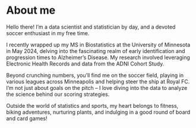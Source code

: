 # About me

Hello there! I'm a data scientist and statistician by day, and a devoted soccer enthusiast in my free time.

I recently wrapped up my MS in Biostatistics at the University of Minnesota in May 2024, delving into the fascinating realm of early identification and progression times to Alzheimer's Disease. My research involved leveraging Electronic Health Records and data from the ADNI Cohort Study.

Beyond crunching numbers, you'll find me on the soccer field, playing in various leagues across Minneapolis and helping steer the ship at Royal FC. I'm not just about goals on the pitch – I love diving into the data to analyze the science behind our scoring strategies.

Outside the world of statistics and sports, my heart belongs to fitness, biking adventures, nurturing plants, and indulging in a good round of board and card games!